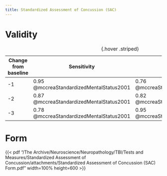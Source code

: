 ```yaml
---
title: Standardized Assessment of Concussion (SAC)
---
```


# Validity

| Change from baseline | Sensitivity | Specificity |
|-|-|-|
| -1 | 0.95 @mccreaStandardizedMentalStatus2001 | 0.76 @mccreaStandardizedMentalStatus2001 |
| -2 | 0.87 @mccreaStandardizedMentalStatus2001 | 0.82 @mccreaStandardizedMentalStatus2001 |
| -3 | 0.78 @mccreaStandardizedMentalStatus2001 | 0.95 @mccreaStandardizedMentalStatus2001 |
: {.hover .striped}

# Form

{{< pdf "/The Archive/Neuroscience/Neuropathology/TBI/Tests and Measures/Standardized Assessment of Concussion/attachments/Standardized Assessment of Concussion (SAC) Form.pdf" width=100% height=600 >}}